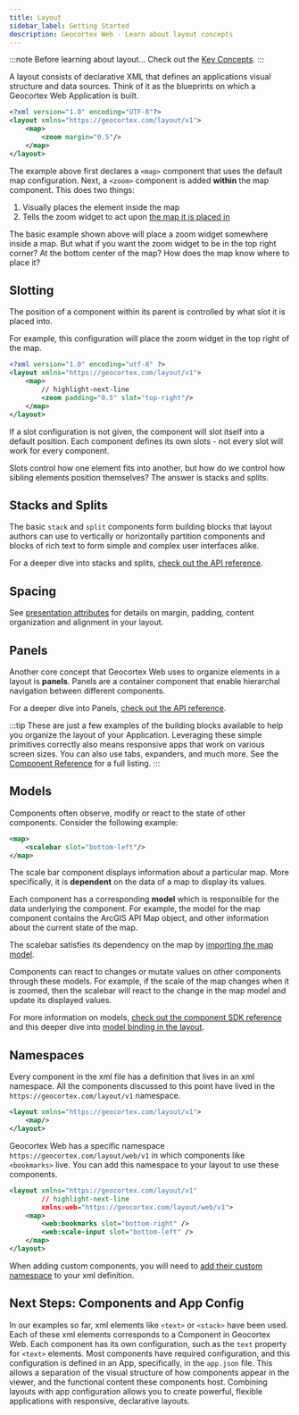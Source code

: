 ```yaml
---
title: Layout
sidebar_label: Getting Started
description: Geocortex Web - Learn about layout concepts
---
```



:::note Before learning about layout...
Check out the [Key Concepts](key-concepts.mdx).
:::

A layout consists of declarative XML that defines an applications visual structure and data sources. Think of it as the blueprints on which a Geocortex Web Application is built.

```xml
<?xml version="1.0" encoding="UTF-8"?>
<layout xmlns="https://geocortex.com/layout/v1">
    <map>
        <zoom margin="0.5"/>
    </map>
</layout>
```

The example above first declares a `<map>` component that uses the default map configuration.
Next, a `<zoom>` component is added **within** the map component. This does two things:

1. Visually places the element inside the map
2. Tells the zoom widget to act upon [the map it is placed in](configuration-advanced-model-binding.mdx)

<FollowAlongSnippet />

The basic example shown above will place a zoom widget somewhere inside a map. But what if you want the zoom widget to be in the top right corner? At the bottom center of the map? How does the map know where to place it?

## Slotting

The position of a component within its parent is controlled by what slot it is placed into.

For example, this configuration will place the zoom widget in the top right of the map.

```xml
<?xml version="1.0" encoding="utf-8" ?>
<layout xmlns="https://geocortex.com/layout/v1">
    <map>
        // highlight-next-line
        <zoom padding="0.5" slot="top-right"/>
    </map>
</layout>
```

If a slot configuration is not given, the component will slot itself into a default position. Each component defines its own slots - not every slot will work for every component.

Slots control how one element fits into another, but how do we control how sibling elements position themselves? The answer is stacks and splits.

## Stacks and Splits

The basic `stack` and `split` components form building blocks that layout authors can use to vertically or horizontally partition components and blocks of rich text to form simple and complex user interfaces alike.

For a deeper dive into stacks and splits, [check out the API reference](configuration-layout-reference.mdx#stacks-and-splits).

## Spacing

See [presentation attributes](configuration-layout-reference.mdx#presentation-attributes) for details on margin, padding, content organization and alignment in your layout.

## Panels

Another core concept that Geocortex Web uses to organize elements in a layout is **panels**.
Panels are a container component that enable hierarchal navigation between different components.

For a deeper dive into Panels, [check out the API reference](configuration-layout-reference.mdx#panels).

<!-- TODO-API - direct link to tabs and expanders -->

:::tip
These are just a few examples of the building blocks available to help you organize the layout of your Application. Leveraging these simple primitives correctly also means responsive apps that work on various screen sizes. You can also use tabs, expanders, and much more. See the [Component Reference](configuration-layout-reference.mdx#core-layout-components) for a full listing.
:::

## Models

Components often observe, modify or react to the state of other components.
Consider the following example:

```xml
<map>
    <scalebar slot="bottom-left"/>
</map>
```

The scale bar component displays information about a particular map. More specifically, it is **dependent** on the data of a map to display its values.

Each component has a corresponding **model** which is responsible for the data underlying the component. For example, the model for the map component contains the ArcGIS API Map object, and other information about the current state of the map.

The scalebar satisfies its dependency on the map by [importing the map model](sdk-components-interactions.mdx#interacting-with-components-through-models).

Components can react to changes or mutate values on other components through these models. For example, if the scale of the map changes when it is zoomed, then the scalebar will react to the change in the map model and update its displayed values.

For more information on models, [check out the component SDK reference](sdk-components-reference.mdx#models) and this deeper dive into [model binding in the layout](configuration-advanced-model-binding.mdx).

## Namespaces

Every component in the xml file has a definition that lives in an xml namespace. All the components discussed to this point have lived in the `https://geocortex.com/layout/v1` namespace.

```xml
<layout xmlns="https://geocortex.com/layout/v1">
    <map/>
</layout>
```

Geocortex Web has a specific namespace `https://geocortex.com/layout/web/v1` in which components like `<bookmarks>` live. You can add this namespace to your layout to use these components.

```xml
<layout xmlns="https://geocortex.com/layout/v1"
        // highlight-next-line
        xmlns:web="https://geocortex.com/layout/web/v1">
    <map>
        <web:bookmarks slot="bottom-right" />
        <web:scale-input slot="bottom-left" />
    </map>
</layout>
```

When adding custom components, you will need to [add their custom namespace](sdk-components-reference.mdx#components-and-layout) to your xml definition.

## Next Steps: Components and App Config

In our examples so far, xml elements like `<text>` or `<stack>` have been used. Each of these xml elements corresponds to a Component in Geocortex Web. Each component has its own configuration, such as the `text` property for `<text>` elements. Most components have required configuration, and this configuration is defined in an App, specifically, in the `app.json` file. This allows a separation of the visual structure of how components appear in the viewer, and the functional content these components host. Combining layouts with app configuration allows you to create powerful, flexible applications with responsive, declarative layouts.

<UseCaseContainer>
    <UseCaseCard
        title="App Config"
        description="Learn about app configuration and its interaction with layout"
        link="configuration-app-config"
    />
    <UseCaseCard
        title="Component Models"
        description="Take a deeper dive into the relationship between components and models in the layout"
        link="configuration-advanced-model-binding"
    />
    <UseCaseCard
        title="Core Component Reference"
        description="Learn more about core layout components like stacks and splits"
        link="configuration-layout-reference#core-layout-components"
    />
    <UseCaseCard
        title="Component Attribute Reference"
        description="See the full list of attributes available to all components"
        link="configuration-layout-reference"
    />
</UseCaseContainer>

